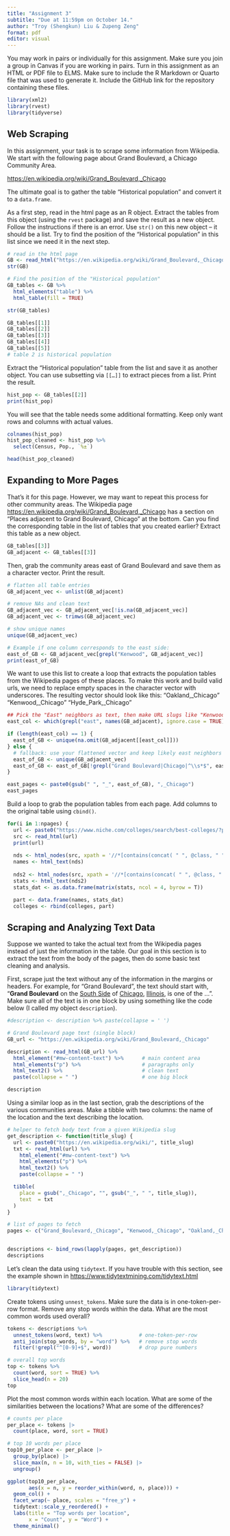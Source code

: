 ```yaml
---
title: "Assignment 3"
subtitle: "Due at 11:59pm on October 14."
author: "Troy (Shengkun) Liu & Zupeng Zeng"
format: pdf
editor: visual
---
```


You may work in pairs or individually for this assignment. Make sure you join a group in Canvas if you are working in pairs. Turn in this assignment as an HTML or PDF file to ELMS. Make sure to include the R Markdown or Quarto file that was used to generate it. Include the GitHub link for the repository containing these files.

```r
library(xml2)
library(rvest)
library(tidyverse)
```

## Web Scraping

In this assignment, your task is to scrape some information from Wikipedia. We start with the following page about Grand Boulevard, a Chicago Community Area.

<https://en.wikipedia.org/wiki/Grand_Boulevard,_Chicago>

The ultimate goal is to gather the table "Historical population" and convert it to a `data.frame`.

As a first step, read in the html page as an R object. Extract the tables from this object (using the `rvest` package) and save the result as a new object. Follow the instructions if there is an error. Use `str()` on this new object -- it should be a list. Try to find the position of the "Historical population" in this list since we need it in the next step.

```r
# read in the html page
GB <- read_html("https://en.wikipedia.org/wiki/Grand_Boulevard,_Chicago")
str(GB)
```

```r
# Find the position of the "Historical population"
GB_tables <- GB %>%
  html_elements("table") %>%
  html_table(fill = TRUE)

str(GB_tables)
```

```r
GB_tables[[1]]
GB_tables[[2]]
GB_tables[[3]]
GB_tables[[4]]
GB_tables[[5]]
# table 2 is historical population
```

Extract the "Historical population" table from the list and save it as another object. You can use subsetting via `[[…]]` to extract pieces from a list. Print the result.

```r
hist_pop <- GB_tables[[2]]
print(hist_pop)
```

You will see that the table needs some additional formatting. Keep only want rows and columns with actual values.

```r
colnames(hist_pop)
hist_pop_cleaned <- hist_pop %>% 
  select(Census, Pop., `%±`)

head(hist_pop_cleaned)
```

## Expanding to More Pages

That's it for this page. However, we may want to repeat this process for other community areas. The Wikipedia page <https://en.wikipedia.org/wiki/Grand_Boulevard,_Chicago> has a section on "Places adjacent to Grand Boulevard, Chicago" at the bottom. Can you find the corresponding table in the list of tables that you created earlier? Extract this table as a new object.

```r
GB_tables[[3]]
GB_adjacent <- GB_tables[[3]]
```

Then, grab the community areas east of Grand Boulevard and save them as a character vector. Print the result.

```r
# flatten all table entries
GB_adjacent_vec <- unlist(GB_adjacent)

# remove NAs and clean text
GB_adjacent_vec <- GB_adjacent_vec[!is.na(GB_adjacent_vec)]
GB_adjacent_vec <- trimws(GB_adjacent_vec)

# show unique names
unique(GB_adjacent_vec)
```

```r
# Example if one column corresponds to the east side:
east_of_GB <- GB_adjacent_vec[grepl("Kenwood", GB_adjacent_vec)]
print(east_of_GB)
```

We want to use this list to create a loop that extracts the population tables from the Wikipedia pages of these places. To make this work and build valid urls, we need to replace empty spaces in the character vector with underscores. The resulting vector should look like this: "Oakland,\_Chicago" "Kenwood,\_Chicago" "Hyde_Park,\_Chicago"

```r
## Pick the "East" neighbors as text, then make URL slugs like "Kenwood,_Chicago"
east_col <- which(grepl("east", names(GB_adjacent), ignore.case = TRUE))

if (length(east_col) == 1) {
  east_of_GB <- unique(na.omit(GB_adjacent[[east_col]]))
} else {
  # fallback: use your flattened vector and keep likely east neighbors
  east_of_GB <- unique(GB_adjacent_vec)
  east_of_GB <- east_of_GB[!grepl("Grand Boulevard|Chicago|^\\s*$", east_of_GB)]
}

east_pages <- paste0(gsub(" ", "_", east_of_GB), ",_Chicago")
east_pages
```

Build a loop to grab the population tables from each page. Add columns to the original table using `cbind()`.

```r
for(i in 1:npages) {
  url <- paste0("https://www.niche.com/colleges/search/best-colleges/?page=",i, sep = "")
  src <- read_html(url)
  print(url)
  
  nds <- html_nodes(src, xpath = '//*[contains(concat( " ", @class, " " ), concat( " ", "search-result__title", " " ))]')
  names <- html_text(nds)
  
  nds2 <- html_nodes(src, xpath = '//*[contains(concat( " ", @class, " " ), concat( " ", "search-result-fact-list__item", " " ))]')
  stats <- html_text(nds2)
  stats_dat <- as.data.frame(matrix(stats, ncol = 4, byrow = T))

  part <- data.frame(names, stats_dat)
  colleges <- rbind(colleges, part)
```

## Scraping and Analyzing Text Data

Suppose we wanted to take the actual text from the Wikipedia pages instead of just the information in the table. Our goal in this section is to extract the text from the body of the pages, then do some basic text cleaning and analysis.

First, scrape just the text without any of the information in the margins or headers. For example, for "Grand Boulevard", the text should start with, "**Grand Boulevard** on the [South Side](https://en.wikipedia.org/wiki/South_Side,_Chicago "South Side, Chicago") of [Chicago](https://en.wikipedia.org/wiki/Chicago "Chicago"), [Illinois](https://en.wikipedia.org/wiki/Illinois "Illinois"), is one of the ...". Make sure all of the text is in one block by using something like the code below (I called my object `description`).

```r
#description <- description %>% paste(collapse = ' ')
```

```r
# Grand Boulevard page text (single block)
GB_url <- "https://en.wikipedia.org/wiki/Grand_Boulevard,_Chicago"

description <- read_html(GB_url) %>%
  html_element("#mw-content-text") %>%      # main content area
  html_elements("p") %>%                    # paragraphs only
  html_text2() %>%                          # clean text
  paste(collapse = " ")                     # one big block

description
```

Using a similar loop as in the last section, grab the descriptions of the various communities areas. Make a tibble with two columns: the name of the location and the text describing the location.

```r
# helper to fetch body text from a given Wikipedia slug
get_description <- function(title_slug) {
  url <- paste0("https://en.wikipedia.org/wiki/", title_slug)
  txt <- read_html(url) %>%
    html_element("#mw-content-text") %>%
    html_elements("p") %>%
    html_text2() %>%
    paste(collapse = " ")

  tibble(
    place = gsub(",_Chicago", "", gsub("_", " ", title_slug)),
    text  = txt
  )
}

# list of pages to fetch
pages <- c("Grand_Boulevard,_Chicago", "Kenwood,_Chicago", "Oakland,_Chicago", "Hyde_Park,_Chicago")


descriptions <- bind_rows(lapply(pages, get_description))
descriptions
```

Let's clean the data using `tidytext`. If you have trouble with this section, see the example shown in <https://www.tidytextmining.com/tidytext.html>

```r
library(tidytext)
```

Create tokens using `unnest_tokens`. Make sure the data is in one-token-per-row format. Remove any stop words within the data. What are the most common words used overall?

```r
tokens <- descriptions %>%
  unnest_tokens(word, text) %>%            # one-token-per-row
  anti_join(stop_words, by = "word") %>%   # remove stop words
  filter(!grepl("^[0-9]+$", word))         # drop pure numbers

# overall top words
top <- tokens %>%
  count(word, sort = TRUE) %>%
  slice_head(n = 20)
top
```

Plot the most common words within each location. What are some of the similarities between the locations? What are some of the differences?

```r
# counts per place
per_place <- tokens |>
  count(place, word, sort = TRUE)

# top 10 words per place
top10_per_place <- per_place |>
  group_by(place) |>
  slice_max(n, n = 10, with_ties = FALSE) |>
  ungroup()

ggplot(top10_per_place,
       aes(x = n, y = reorder_within(word, n, place))) +
  geom_col() +
  facet_wrap(~ place, scales = "free_y") +
  tidytext::scale_y_reordered() +
  labs(title = "Top words per location",
       x = "Count", y = "Word") +
  theme_minimal()
```
